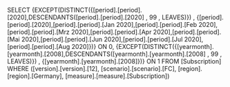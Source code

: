 SELECT {EXCEPT(DISTINCT({[period].[period].[2020],DESCENDANTS([period].[period].[2020] , 99 , LEAVES)}) , {[period].[period].[2020],[period].[period].[Jan 2020],[period].[period].[Feb 2020],[period].[period].[Mrz 2020],[period].[period].[Apr 2020],[period].[period].[Mai 2020],[period].[period].[Jun 2020],[period].[period].[Jul 2020],[period].[period].[Aug 2020]})} ON 0, {EXCEPT(DISTINCT({[yearmonth].[yearmonth].[2008],DESCENDANTS([yearmonth].[yearmonth].[2008] , 99 , LEAVES)}) , {[yearmonth].[yearmonth].[2008]})} ON 1 FROM [Subscription] WHERE ([version].[version].[12], [scenario].[scenario].[FC], [region].[region].[Germany], [measure].[measure].[Subscription])